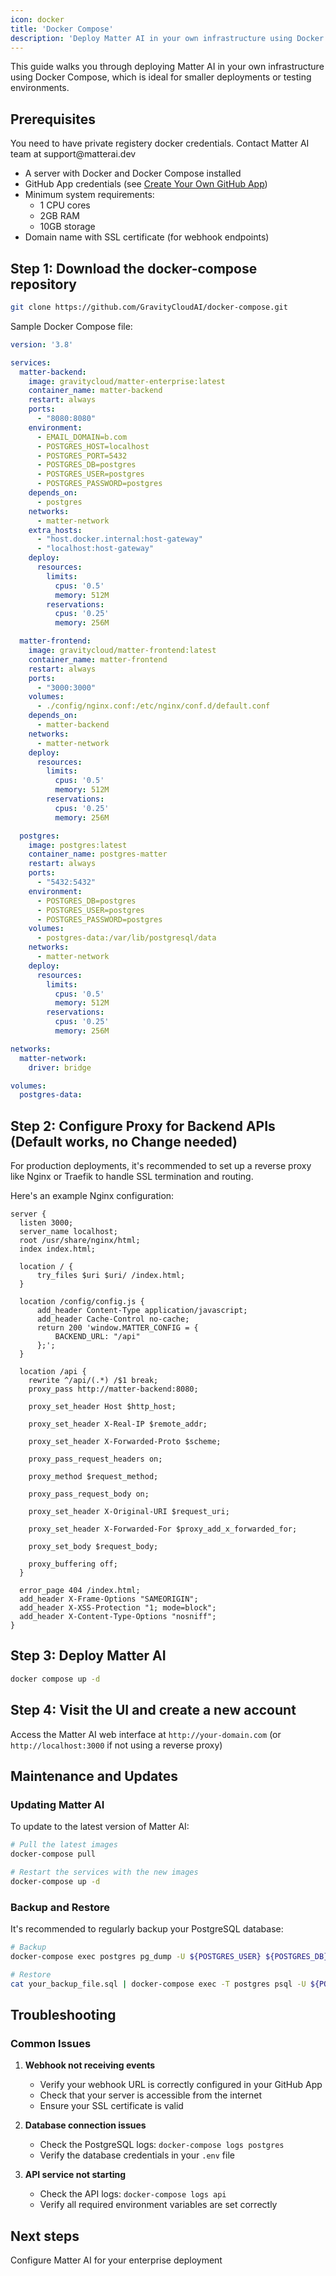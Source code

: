 ```yaml
---
icon: docker
title: 'Docker Compose'
description: 'Deploy Matter AI in your own infrastructure using Docker Compose'
---
```


This guide walks you through deploying Matter AI in your own infrastructure using Docker Compose, which is ideal for smaller deployments or testing environments.

## Prerequisites

<Note>
You need to have private registery docker credentials. Contact Matter AI team at support@matterai.dev
</Note>

- A server with Docker and Docker Compose installed
- GitHub App credentials (see [Create Your Own GitHub App](/enterprise/create-your-own-github-app))
- Minimum system requirements:
  - 1 CPU cores
  - 2GB RAM
  - 10GB storage
- Domain name with SSL certificate (for webhook endpoints)

## Step 1: Download the docker-compose repository

```bash
git clone https://github.com/GravityCloudAI/docker-compose.git
```

Sample Docker Compose file:
```yaml
version: '3.8'

services:
  matter-backend:
    image: gravitycloud/matter-enterprise:latest
    container_name: matter-backend
    restart: always
    ports:
      - "8080:8080"
    environment:
      - EMAIL_DOMAIN=b.com
      - POSTGRES_HOST=localhost
      - POSTGRES_PORT=5432
      - POSTGRES_DB=postgres
      - POSTGRES_USER=postgres
      - POSTGRES_PASSWORD=postgres
    depends_on:
      - postgres
    networks:
      - matter-network
    extra_hosts:
      - "host.docker.internal:host-gateway"
      - "localhost:host-gateway"
    deploy:
      resources:
        limits:
          cpus: '0.5'
          memory: 512M
        reservations:
          cpus: '0.25'
          memory: 256M

  matter-frontend:
    image: gravitycloud/matter-frontend:latest
    container_name: matter-frontend
    restart: always
    ports:
      - "3000:3000"
    volumes:
      - ./config/nginx.conf:/etc/nginx/conf.d/default.conf
    depends_on:
      - matter-backend
    networks:
      - matter-network
    deploy:
      resources:
        limits:
          cpus: '0.5'
          memory: 512M
        reservations:
          cpus: '0.25'
          memory: 256M

  postgres:
    image: postgres:latest
    container_name: postgres-matter
    restart: always
    ports:
      - "5432:5432"
    environment:
      - POSTGRES_DB=postgres
      - POSTGRES_USER=postgres
      - POSTGRES_PASSWORD=postgres
    volumes:
      - postgres-data:/var/lib/postgresql/data
    networks:
      - matter-network
    deploy:
      resources:
        limits:
          cpus: '0.5'
          memory: 512M
        reservations:
          cpus: '0.25'
          memory: 256M

networks:
  matter-network:
    driver: bridge

volumes:
  postgres-data:
```

## Step 2: Configure Proxy for Backend APIs (Default works, no Change needed)

For production deployments, it's recommended to set up a reverse proxy like Nginx or Traefik to handle SSL termination and routing.

Here's an example Nginx configuration:

```nginx
server {
  listen 3000;
  server_name localhost;
  root /usr/share/nginx/html;
  index index.html;

  location / {
      try_files $uri $uri/ /index.html;
  }

  location /config/config.js {
      add_header Content-Type application/javascript;
      add_header Cache-Control no-cache;
      return 200 'window.MATTER_CONFIG = {
          BACKEND_URL: "/api"
      };';
  }

  location /api {
    rewrite ^/api/(.*) /$1 break;
    proxy_pass http://matter-backend:8080;

    proxy_set_header Host $http_host;

    proxy_set_header X-Real-IP $remote_addr;

    proxy_set_header X-Forwarded-Proto $scheme;

    proxy_pass_request_headers on;

    proxy_method $request_method;

    proxy_pass_request_body on;

    proxy_set_header X-Original-URI $request_uri;

    proxy_set_header X-Forwarded-For $proxy_add_x_forwarded_for;

    proxy_set_body $request_body;

    proxy_buffering off;
  }

  error_page 404 /index.html;
  add_header X-Frame-Options "SAMEORIGIN";
  add_header X-XSS-Protection "1; mode=block";
  add_header X-Content-Type-Options "nosniff";
}
```

## Step 3: Deploy Matter AI
```bash
docker compose up -d
```

## Step 4: Visit the UI and create a new account

Access the Matter AI web interface at `http://your-domain.com` (or `http://localhost:3000` if not using a reverse proxy)

## Maintenance and Updates

### Updating Matter AI

To update to the latest version of Matter AI:

```bash
# Pull the latest images
docker-compose pull

# Restart the services with the new images
docker-compose up -d
```

### Backup and Restore

It's recommended to regularly backup your PostgreSQL database:

```bash
# Backup
docker-compose exec postgres pg_dump -U ${POSTGRES_USER} ${POSTGRES_DB} > matter_ai_backup_$(date +%Y%m%d).sql

# Restore
cat your_backup_file.sql | docker-compose exec -T postgres psql -U ${POSTGRES_USER} ${POSTGRES_DB}
```

## Troubleshooting

### Common Issues

1. **Webhook not receiving events**
   - Verify your webhook URL is correctly configured in your GitHub App
   - Check that your server is accessible from the internet
   - Ensure your SSL certificate is valid

2. **Database connection issues**
   - Check the PostgreSQL logs: `docker-compose logs postgres`
   - Verify the database credentials in your `.env` file

3. **API service not starting**
   - Check the API logs: `docker-compose logs api`
   - Verify all required environment variables are set correctly

## Next steps
<CardGroup cols={1}>
  <Card title="Configure Matter AI" icon="gears" href="/enterprise/configure">
    Configure Matter AI for your enterprise deployment
  </Card>
</CardGroup>